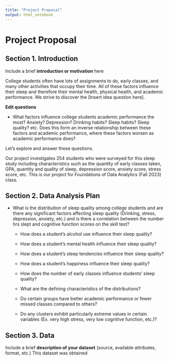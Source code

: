 ```yaml
---
title: "Project Proposal"
output: html_notebook
---
```



# Project Proposal


## Section 1. Introduction

Include a brief **introduction or motivation** here

College students often have lots of assignments to do, early classes, and many other activities that occupy their time. All of these factors influence their sleep and therefore their mental health, physical health, and academic performance. We strive to discover the [Insert idea question here].

**Edit questions**

  - What factors influence college students academic performance the most? Anxiety? Depression? Drinking habits? Sleep habits? Sleep quality? etc. Does this form an inverse relationship between these factors and academic performance, where these factors worsen as academic performance does?
  
  
Let's explore and answer these questions.

Our project investigates 254 students who were surveyed for this sleep study including characteristics such as the quantity of early classes taken, GPA, quantity and quality of sleep, depression score, anxiety score, stress score, etc. This is our project for Foundations of Data Analytics (Fall 2023) class.

## Section 2. Data Analysis Plan
   
  - What is the distribution of sleep quality among college students and are there any significant factors affecting sleep quality (Drinking, stress, depression, anxiety, etc.) and is there a correlation between the number hrs slept and cognitive function scores on the skill test?
  
  
    - How does a student's alcohol use influence their sleep quality?
    
    - How does a student's mental health influence their sleep quality?
    
    - How does a student's sleep tendencies influence their sleep quality?
    
    - How does a student's happiness influence their sleep quality?
    
    - How does the number of early classes influence students' sleep quality?
    
    - What are the defining characteristics of the distributions?
    
    - Do certain groups have better academic performance or fewer missed classes compared to others?
    
    - Do any clusters exhibit particularly extreme values in certain variables (Ex. very high stress, very low cognitive function, etc.)?


## Section 3. Data

Include a brief **description of your dataset** (source, available attributes, format, etc.)
This dataset was obtained 

